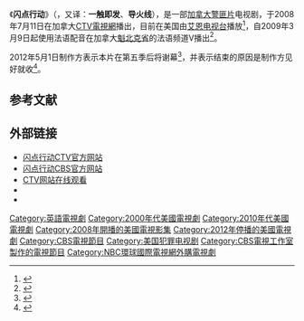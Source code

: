 {{Infobox television
 |show_name = 闪点行动
 |original_name        =Flashpoint
 |image = 
 |caption = 
 |show_name_2 =
 |genre = [[警匪片|警匪片]]
 |creator = {{Unbulleted list|Mark Ellis|Stephanie Morgenstern}}
 |director = {{Unbulleted list|David Frazee|Stephen Surjik|Holly Dale|Erik Canuel}}
 |creative_director =
 |developer =
 |presenter =
 |starring = <!--Per infobox instructions, the original cast is to be listed first in credits order followed by additional cast in the order in which they joined the cast. Also, please do not delete former cast members. -->Hugh Dillon<br>Amy Jo Johnson<br>Mark Taylor (actor)|Mark Taylor<br>Enrico Colantoni<br>Sergio Di Zio<br>Gabriel Hogan<br>Michael Cram<br>David Paetkau<br>Ruth Marshall<br>Olunike Adeliyi<br>Omar Sharif, Jr.<br>Clé Bennett 
 |voices =
 |narrated =
 |theme_music_composer = {{Unbulleted list|Amin Bhatia|Ari Posner}}
 |opentheme =
 |endtheme =
 |composer =
 |country = 加拿大
 |language = 英语
 |num_seasons = 5 <!-- As of 13 December 2011 --> 
 |num_episodes = 75 <!-- As of 13 December 2011 -->
 |list_episodes = List of Flashpoint episodes
 |executive_producer = {{Unbulleted list|Anne Marie La Traverse|Bill Mustos}}
 |co_exec = {{Unbulleted list|Tassie Cameron|Mark Ellis|Stephanie Morgenstern}}
 |producer = Tracey Boulton
 |supervising_producer =
 |asst_producer = Sharon Mustos
 |consulting_producer = {{Unbulleted list|Tracey Forbes|John Calvert}}
 |co-producer = {{Unbulleted list|Mark Ellis|Stephanie Morgenstern}}
 |editor =
 |story_editor = Adam Barken
 |creative_consultant = Russ Cochrane {{Small|(episode 14–present)}}
 |location = 加拿大[[安大略省|安大略省]][[多伦多|多伦多]]
 |cinematography = {{Unbulleted list|David Perrault|Stephen Reizes}}
 |camera =
 |runtime = 约44分钟
 |company = Avamar Entertainment<br>Pink Sky Entertainment<BR>[[CTV電視網|CTV]]<BR>CBS Productions
 |network  = <!-- Do not list anymore channels. -->[[CTV電視網|CTV]]
 |picture_format = [[HDTV|HDTV]] [[1080i|1080i]]
 |audio_format =
 |first_run =
 |first_aired = {{Start date|2008|7|11}}
 |last_aired = {{End date|2012|12|13}}
 |preceded_by =
 |followed_by =
 |related =
 |website = http://shows.ctv.ca/FlashPoint.aspx
 |production_website =
}}
《'''闪点行动'''》（{{lang-en|'''Flashpoint'''}}，又译：'''一触即发'''、'''导火线'''），是一部[[加拿大|加拿大]][[警匪片|警匪片]]电视剧，于2008年7月11日在加拿大[[CTV電視網|CTV電視網]]播出，目前在美国由[[艾恩电视台|艾恩电视台]]播放<ref>{{cite web |url=http://www.friends.ca/news-item/2692 |title=Are U.S. networks messing with our shows? |first=Gayle |last=MacDonald |work=Globe and Mail |date=May 1, 2008 |accessdate=November 19, 2009 |archive-date=2012-02-22 |archive-url=https://web.archive.org/web/20120222052653/http://www.friends.ca/news-item/2692 |dead-url=no }}</ref>，自2009年3月9日起使用法语配音在加拿大[[魁北克省|魁北克省]]的法语频道V播出<ref>{{cite web |url=http://www.cyberpresse.ca/le-soleil/arts-et-spectacles/television-et-radio/200901/05/01-815035-les-nouveautes-a-tqs-du-bon-du-passable-et-du-tres-mauvais.php |title=Les nouveautés à TQS: du bon, du passable et du très mauvais |first=Marie-Andrée |last=Lemay |work=Le Soleil |language=fr |date=January 6, 2009 |accessdate=November 19, 2009 |archive-date=2012-03-24 |archive-url=https://web.archive.org/web/20120324095024/http://www.cyberpresse.ca/le-soleil/arts-et-spectacles/television-et-radio/200901/05/01-815035-les-nouveautes-a-tqs-du-bon-du-passable-et-du-tres-mauvais.php |dead-url=no }}</ref>。

2012年5月1日制作方表示本片在第五季后将谢幕<ref>{{Cite web |url=http://tvbythenumbers.zap2it.com/2012/05/01/flashpoint-final-season-announced/131807/ |title='Flashpoint' Final Season Announced |author=Sara Bibel |date=May 1, 2012 |work=TV By The Numbers |access-date=2012-05-12 |archive-date=2012-05-07 |archive-url=https://web.archive.org/web/20120507142504/http://tvbythenumbers.zap2it.com/2012/05/01/flashpoint-final-season-announced/131807/ |dead-url=yes }}</ref>，并表示结束的原因是制作方见好就收<ref>{{Cite web |url=http://news.mtime.com/2012/05/03/1487612.html |title=《闪点行动》确认五季后谢幕 将不再有第六季 |access-date=2012-05-12 |archive-date=2017-09-04 |archive-url=https://web.archive.org/web/20170904010030/http://news.mtime.com/2012/05/03/1487612.html |dead-url=no }}</ref>。

== 参考文献 ==
{{reflist}}

== 外部链接 ==
* [http://shows.ctv.ca/FlashPoint.aspx 闪点行动CTV官方网站] {{Wayback|url=http://shows.ctv.ca/FlashPoint.aspx |date=20091126011505 }}
* [http://www.cbs.com/primetime/flashpoint/ 闪点行动CBS官方网站] {{Wayback|url=http://www.cbs.com/primetime/flashpoint/ |date=20121102183554 }}
* [https://web.archive.org/web/20080627191114/http://watch.ctv.ca/flashpoint/ CTV网站在线观看]
* {{imdb title|1059475}}
* {{Mtime|82630}}

{{DEFAULTSORT:Flashpoint}}
[[Category:英語電視劇|Category:英語電視劇]]
[[Category:2000年代美國電視劇|Category:2000年代美國電視劇]]
[[Category:2010年代美國電視劇|Category:2010年代美國電視劇]]
[[Category:2008年開播的美國電視影集|Category:2008年開播的美國電視影集]]
[[Category:2012年停播的美國電視劇|Category:2012年停播的美國電視劇]]
[[Category:CBS電視節目|Category:CBS電視節目]]
[[Category:美国犯罪电视剧|Category:美国犯罪电视剧]]
[[Category:CBS電視工作室製作的電視節目|Category:CBS電視工作室製作的電視節目]]
[[Category:NBC環球國際電視網外購電視劇|Category:NBC環球國際電視網外購電視劇]]